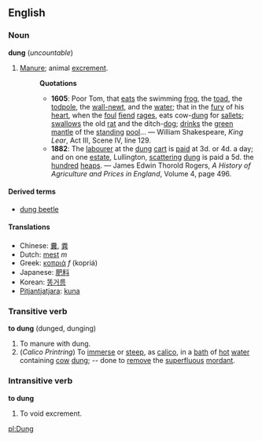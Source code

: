 ==English==
===Noun===
'''dung''' (''uncountable'')

#[[Manure]]; animal [[excrement]].
#:'''Quotations'''
#:*'''1605''': Poor Tom, that [[eat]]s the swimming [[frog]], the [[toad]], the [[todpole]], the [[wall-newt]], and the [[water]]; that in the [[fury]] of his [[heart]], when the [[foul]] [[fiend]] [[rage]]s, eats cow-[[dung]] for [[sallet]]s; [[swallow]]s the old [[rat]] and the ditch-[[dog]]; [[drink]]s the [[green]] [[mantle]] of the [[stand]]ing [[pool]]... &mdash; William Shakespeare, ''King Lear'', Act III, Scene IV, line 129.
#:*'''1882''': The [[labourer]] at the [[dung]] [[cart]] is [[paid]] at 3d. or 4d. a day; and on one [[estate]], Lullington, [[scatter]]ing [[dung]] is paid a 5d. the [[hundred]] [[heap]]s. &mdash;  James Edwin Thorold Rogers, ''A History of Agriculture and Prices in England'', Volume 4, page 496.

====Derived terms====
*[[dung beetle]]

====Translations====
*Chinese: [[糞]], [[粪]]
*Dutch: [[mest]] ''m''
*Greek: [[κοπριά]] ''f'' (kopri&aacute;)
*Japanese: [[肥料]]
*Korean: [[똥거름]]
*[[Pitjantjatjara]]: [[kuna]]

===Transitive verb===
'''to dung''' (dunged, dunging)

#To manure with dung.
#(''Calico Printring'') To [[immerse]] or [[steep]], as [[calico]], in a [[bath]] of [[hot]] [[water]] containing [[cow]] [[dung]]; -- done to [[remove]] the [[superfluous]] [[mordant]].

===Intransitive verb===
'''to dung'''

#To void excrement.

[[pl:Dung]]